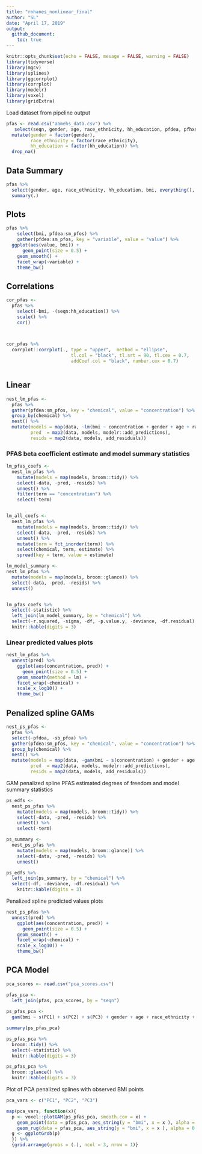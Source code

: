 ```yaml
---
title: "rnhanes_nonlinear_final"
author: "SL"
date: "April 17, 2019"
output: 
  github_document:
    toc: true
---
```


```r
knitr::opts_chunk$set(echo = FALSE, mesage = FALSE, warning = FALSE)
library(tidyverse)
library(mgcv)
library(splines)
library(ggcorrplot)
library(corrplot)
library(modelr)
library(voxel)
library(gridExtra)

```

Load dataset from pipeline output
```r
pfas <- read.csv("aamehs_data.csv") %>% 
   select(seqn, gender, age, race_ethnicity, hh_education, pfdea, pfhxs, me_pfosa_acoh, pfna, pfua, pfdoa, n_pfoa, sb_pfoa, n_pfos, sm_pfos, bmi) %>% 
  mutate(gender = factor(gender),
         race_ethnicity = factor(race_ethnicity),
         hh_education = factor(hh_education)) %>% 
  drop_na()


```


## Data Summary
```r

pfas %>% 
  select(gender, age, race_ethnicity, hh_education, bmi, everything(), -seqn) %>% 
  summary(.) 

```


## Plots
```r
pfas %>%
    select(bmi, pfdea:sm_pfos) %>%
    gather(pfdea:sm_pfos, key = "variable", value = "value") %>% 
  ggplot(aes(value, bmi)) +
      geom_point(size = 0.5) +
    geom_smooth() +
    facet_wrap(~variable) +
    theme_bw()

```

## Correlations

```r
cor_pfas <-
  pfas %>% 
    select(-bmi, -(seqn:hh_education)) %>% 
    scale() %>% 
    cor()
  


cor_pfas %>%
  corrplot::corrplot(., type = "upper",  method = "ellipse",
                        tl.col = "black", tl.srt = 90, tl.cex = 0.7,
                        addCoef.col = "black", number.cex = 0.7)



```

## Linear

```r

nest_lm_pfas <-
  pfas %>%
  gather(pfdea:sm_pfos, key = "chemical", value = "concentration") %>% 
  group_by(chemical) %>% 
  nest() %>% 
  mutate(models = map(data, ~lm(bmi ~ concentration + gender + age + race_ethnicity + hh_education, data = .x)),
         pred  = map2(data, models, modelr::add_predictions),
         resids = map2(data, models, add_residuals))


```


### PFAS beta coefficient estimate and model summary statistics
```r
lm_pfas_coefs <-
  nest_lm_pfas %>% 
    mutate(models = map(models, broom::tidy)) %>% 
    select(-data, -pred, -resids) %>% 
    unnest() %>%  
    filter(term == "concentration") %>% 
    select(-term)


lm_all_coefs <-
  nest_lm_pfas %>% 
    mutate(models = map(models, broom::tidy)) %>% 
    select(-data, -pred, -resids) %>% 
    unnest() %>%  
    mutate(term = fct_inorder(term)) %>% 
    select(chemical, term, estimate) %>% 
    spread(key = term, value = estimate) 

lm_model_summary <-
nest_lm_pfas %>% 
  mutate(models = map(models, broom::glance)) %>% 
  select(-data, -pred, -resids) %>% 
  unnest() 


lm_pfas_coefs %>%
  select(-statistic) %>% 
  left_join(lm_model_summary, by = "chemical") %>%
  select(-r.squared, -sigma, -df, -p.value.y, -deviance, -df.residual) %>% 
  knitr::kable(digits = 3)

```

### Linear predicted values plots

```r

nest_lm_pfas %>% 
  unnest(pred) %>% 
    ggplot(aes(concentration, pred)) +
      geom_point(size = 0.5) +
    geom_smooth(method = lm) +
    facet_wrap(~chemical) +
    scale_x_log10() +
    theme_bw()
```


## Penalized spline GAMs

```r

nest_ps_pfas <-
  pfas %>%
  select(-pfdoa, -sb_pfoa) %>% 
  gather(pfdea:sm_pfos, key = "chemical", value = "concentration") %>% 
  group_by(chemical) %>% 
  nest() %>% 
  mutate(models = map(data, ~gam(bmi ~ s(concentration) + gender + age + race_ethnicity + hh_education, data = .x)),
         pred  = map2(data, models, modelr::add_predictions),
         resids = map2(data, models, add_residuals))


```


GAM penalized spline PFAS estimated degrees of freedom and model summary statistics
```r
ps_edfs <-
  nest_ps_pfas %>% 
    mutate(models = map(models, broom::tidy)) %>% 
    select(-data, -pred, -resids) %>% 
    unnest() %>%  
    select(-term)

ps_summary <-
  nest_ps_pfas %>% 
    mutate(models = map(models, broom::glance)) %>% 
    select(-data, -pred, -resids) %>% 
    unnest() 

ps_edfs %>% 
  left_join(ps_summary, by = "chemical") %>% 
  select(-df, -deviance, -df.residual) %>%  
    knitr::kable(digits = 3)

```

Penalized spline predicted values plots
```r

nest_ps_pfas %>% 
  unnest(pred) %>% 
    ggplot(aes(concentration, pred)) +
      geom_point(size = 0.5) +
    geom_smooth() +
    facet_wrap(~chemical) +
    scale_x_log10() +
    theme_bw()
```


## PCA Model

```r
pca_scores <- read.csv("pca_scores.csv")

pfas_pca <-
  left_join(pfas, pca_scores, by = "seqn") 
  
ps_pfas_pca <-
  gam(bmi ~ s(PC1) + s(PC2) + s(PC3) + gender + age + race_ethnicity + hh_education, data = pfas_pca)

summary(ps_pfas_pca)

```


```r

ps_pfas_pca %>% 
  broom::tidy() %>% 
  select(-statistic) %>% 
  knitr::kable(digits = 3)

ps_pfas_pca %>% 
  broom::glance() %>% 
  knitr::kable(digits = 3)

```


Plot of PCA penalized splines with observed BMI points
```r

pca_vars <- c("PC1", "PC2", "PC3")

map(pca_vars, function(x){
  p <- voxel::plotGAM(ps_pfas_pca, smooth.cov = x) +
    geom_point(data = pfas_pca, aes_string(y = "bmi", x = x ), alpha = 0.2, size = 0.5) +
    geom_rug(data = pfas_pca, aes_string(y = "bmi", x = x ), alpha = 0.2)
  g <- ggplotGrob(p) 
  }) %>%
  {grid.arrange(grobs = (.), ncol = 3, nrow = 1)} 
```


